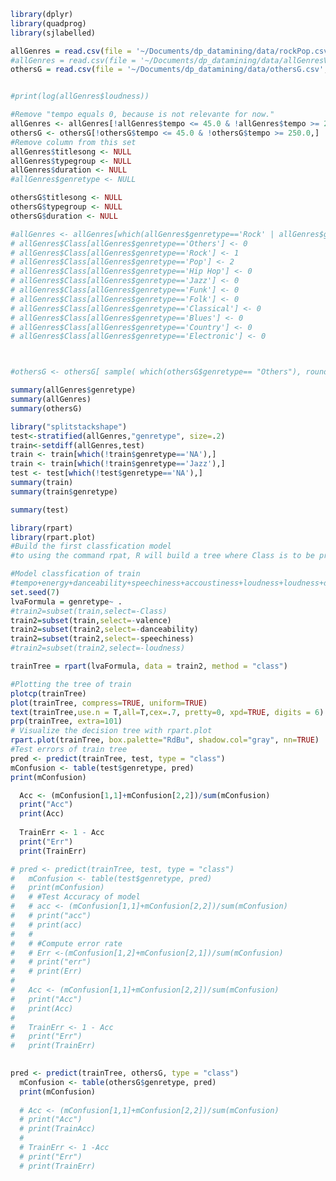 ```r
library(dplyr)
library(quadprog)
library(sjlabelled)

allGenres = read.csv(file = '~/Documents/dp_datamining/data/rockPop.csv', sep = ";", header = TRUE, na.strings = "?")
#allGenres = read.csv(file = '~/Documents/dp_datamining/data/allGenresV3.csv', sep = ";", header = TRUE, na.strings = "?")
othersG = read.csv(file = '~/Documents/dp_datamining/data/othersG.csv', sep = ";", header = TRUE, na.strings = "?")


#print(log(allGenres$loudness))

#Remove "tempo equals 0, because is not relevante for now."
allGenres <- allGenres[!allGenres$tempo <= 45.0 & !allGenres$tempo >= 250.0,]
othersG <- othersG[!othersG$tempo <= 45.0 & !othersG$tempo >= 250.0,]
#Remove column from this set
allGenres$titlesong <- NULL
allGenres$typegroup <- NULL
allGenres$duration <- NULL
#allGenres$genretype <- NULL

othersG$titlesong <- NULL
othersG$typegroup <- NULL
othersG$duration <- NULL

#allGenres <- allGenres[which(allGenres$genretype=='Rock' | allGenres$genretype=='Pop'),]
# allGenres$Class[allGenres$genretype=='Others'] <- 0
# allGenres$Class[allGenres$genretype=='Rock'] <- 1
# allGenres$Class[allGenres$genretype=='Pop'] <- 2
# allGenres$Class[allGenres$genretype=='Hip Hop'] <- 0
# allGenres$Class[allGenres$genretype=='Jazz'] <- 0
# allGenres$Class[allGenres$genretype=='Funk'] <- 0
# allGenres$Class[allGenres$genretype=='Folk'] <- 0
# allGenres$Class[allGenres$genretype=='Classical'] <- 0
# allGenres$Class[allGenres$genretype=='Blues'] <- 0
# allGenres$Class[allGenres$genretype=='Country'] <- 0
# allGenres$Class[allGenres$genretype=='Electronic'] <- 0



#othersG <- othersG[ sample( which(othersG$genretype== "Others"), round(0.5*length(which(othersG$genretype== "Others")))), ]

summary(allGenres$genretype)
summary(allGenres)
summary(othersG)
```
```r
library("splitstackshape")
test<-stratified(allGenres,"genretype", size=.2)
train<-setdiff(allGenres,test)
train <- train[which(!train$genretype=='NA'),]
train <- train[which(!train$genretype=='Jazz'),]
test <- test[which(!test$genretype=='NA'),]
summary(train)
summary(train$genretype)

summary(test)

```

```r
library(rpart)
library(rpart.plot)
#Build the first classfication model
#to using the command rpat, R will build a tree where Class is to be predicted from the variable presents at the formula

#Model classfication of train
#tempo+energy+danceability+speechiness+accoustiness+loudness+loudness+duration+valence+instrumentalness-Class-genretype
set.seed(7)
lvaFormula = genretype~ .
#train2=subset(train,select=-Class)
train2=subset(train,select=-valence)
train2=subset(train2,select=-danceability)
train2=subset(train2,select=-speechiness)
#train2=subset(train2,select=-loudness)

trainTree = rpart(lvaFormula, data = train2, method = "class")

#Plotting the tree of train
plotcp(trainTree)
plot(trainTree, compress=TRUE, uniform=TRUE)
text(trainTree,use.n = T,all=T,cex=.7, pretty=0, xpd=TRUE, digits = 6)
prp(trainTree, extra=101)
# Visualize the decision tree with rpart.plot
rpart.plot(trainTree, box.palette="RdBu", shadow.col="gray", nn=TRUE)
#Test errors of train tree
pred <- predict(trainTree, test, type = "class")
mConfusion <- table(test$genretype, pred)
print(mConfusion)

  Acc <- (mConfusion[1,1]+mConfusion[2,2])/sum(mConfusion)
  print("Acc")
  print(Acc)
  
  TrainErr <- 1 - Acc
  print("Err")
  print(TrainErr)
```

```r
# pred <- predict(trainTree, test, type = "class")
#   mConfusion <- table(test$genretype, pred)
#   print(mConfusion)
#   # #Test Accuracy of model
#   # acc <- (mConfusion[1,1]+mConfusion[2,2])/sum(mConfusion)
#   # print("acc")
#   # print(acc)
#   # 
#   # #Compute error rate
#   # Err <-(mConfusion[1,2]+mConfusion[2,1])/sum(mConfusion)
#   # print("err")
#   # print(Err)
#   
#   Acc <- (mConfusion[1,1]+mConfusion[2,2])/sum(mConfusion)
#   print("Acc")
#   print(Acc)
#   
#   TrainErr <- 1 - Acc
#   print("Err")
#   print(TrainErr)
  
```

```r
pred <- predict(trainTree, othersG, type = "class")
  mConfusion <- table(othersG$genretype, pred)
  print(mConfusion)
  
  # Acc <- (mConfusion[1,1]+mConfusion[2,2])/sum(mConfusion)
  # print("Acc")
  # print(TrainAcc)
  # 
  # TrainErr <- 1 -Acc
  # print("Err")
  # print(TrainErr)
```

